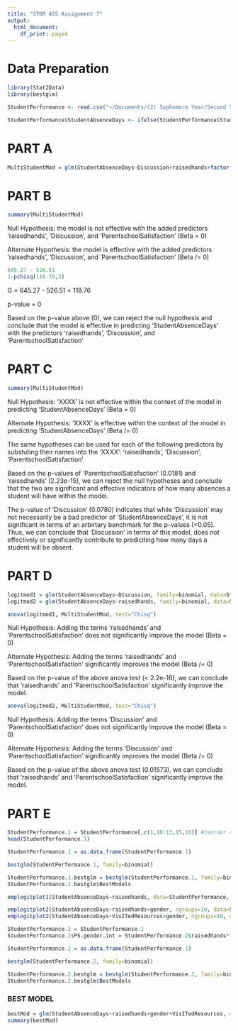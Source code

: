 ```yaml
---
title: "STOR 455 Assignment 7"
output:
  html_document:
    df_print: paged
---
```


# Data Preparation

```r
library(Stat2Data)
library(bestglm)

StudentPerformance <- read.csv("~/Documents/(2) Sophomore Year/Second Semester (SPR 20)/STOR 455/CSV Files/studentPerformance.csv")
```

```r
StudentPerformance$StudentAbsenceDays <- ifelse(StudentPerformance$StudentAbsenceDays=="Above-7", 1, 0)
```

# PART A

```r
MultiStudentMod = glm(StudentAbsenceDays~Discussion+raisedhands+factor(ParentschoolSatisfaction), data=StudentPerformance, family=binomial)
```


# PART B

```r
summary(MultiStudentMod)
```

Null Hypothesis: the model is not effective with the added predictors 'raisedhands', 'Discussion', and 'ParentschoolSatisfaction' (Beta = 0)

Alternate Hypothesis: the model is effective with the added predictors 'raisedhands', 'Discussion', and 'ParentschoolSatisfaction' (Beta /= 0)

```r
645.27 - 526.51
1-pchisq(118.76,3)
```

G = 645.27 - 526.51 = 118.76

p-value = 0

Based on the p-value above (0), we can reject the null hypothesis and conclude that the model is effective in predicting 'StudentAbsenceDays' with the predictors 'raisedhands', 'Discussion', and 'ParentschoolSatisfaction'


# PART C

```r
summary(MultiStudentMod)
```

Null Hypothesis: 'XXXX' is not effective within the context of the model in predicting 'StudentAbsenceDays' (Beta = 0)

Alternate Hypothesis: 'XXXX' is effective within the context of the model in predicting 'StudentAbsenceDays' (Beta /= 0)

The same hypotheses can be used for each of the following predictors by substuting their names into the 'XXXX': 'raisedhands', 'Discussion', 'ParentschoolSatisfaction'

Based on the p-values of 'ParentschoolSatisfaction' (0.0181) and 'raisedhands' (2.23e-15), we can reject the null hypotheses and conclude that the two are significant and effective indicators of how many absences a student will have within the model.

The p-value of 'Discussion' (0.0780) indicates that while 'Discussion' may not necessarily be a bad predictor of 'StudentAbsenceDays', it is not significant in terms of an arbirtary benchmark for the p-values (<0.05). Thus, we can conclude that 'Discussion' in terms of this model, does not effectively or significantly contribute to prediciting how many days a student will be absent.


# PART D

```r
logitmod1 = glm(StudentAbsenceDays~Discussion, family=binomial, data=StudentPerformance)
logitmod2 = glm(StudentAbsenceDays~raisedhands, family=binomial, data=StudentPerformance)
```

```r
anova(logitmod1, MultiStudentMod, test="Chisq")
```

Null Hypothesis: Adding the terms 'raisedhands' and 'ParentschoolSatisfaction' does not significantly improve the model (Beta = 0)

Alternate Hypothesis: Adding the terms 'raisedhands' and 'ParentschoolSatisfaction' significantly improves the model (Beta /= 0)

Based on the p-value of the above anova test (< 2.2e-16), we can conclude that 'raisedhands' and 'ParentschoolSatisfaction' significantly improve the model.

```r
anova(logitmod2, MultiStudentMod, test="Chisq")
```

Null Hypothesis: Adding the terms 'Discussion' and 'ParentschoolSatisfaction' does not significantly improve the model (Beta = 0)

Alternate Hypothesis: Adding the terms 'Discussion' and 'ParentschoolSatisfaction' significantly improves the model (Beta /= 0)

Based on the p-value of the above anova test (0.01573), we can conclude that 'raisedhands' and 'ParentschoolSatisfaction' significantly improve the model.


# PART E

```r
StudentPerformance.1 = StudentPerformance[,c(1,10:13,15,16)] #reorder columns with response last
head(StudentPerformance.1)

StudentPerformance.1 = as.data.frame(StudentPerformance.1)
```

```r
bestglm(StudentPerformance.1, family=binomial)

StudentPerformance.1.bestglm = bestglm(StudentPerformance.1, family=binomial)
StudentPerformance.1.bestglm$BestModels
```

```r
emplogitplot1(StudentAbsenceDays~raisedhands, data=StudentPerformance, ngroups=10)

emplogitplot2(StudentAbsenceDays~raisedhands+gender, ngroups=10, data=StudentPerformance)
emplogitplot2(StudentAbsenceDays~VisITedResources+gender, ngroups=10, data=StudentPerformance)
```

```r
StudentPerformance.2 = StudentPerformance.1
StudentPerformance.2$PS.gender.int = StudentPerformance.2$raisedhands*(as.numeric(StudentPerformance$gender)-1)

StudentPerformance.2 = as.data.frame(StudentPerformance.1)
```

```r
bestglm(StudentPerformance.2, family=binomial)

StudentPerformance.2.bestglm = bestglm(StudentPerformance.2, family=binomial)
StudentPerformance.2.bestglm$BestModels
```

### BEST MODEL

```r
bestMod = glm(StudentAbsenceDays~raisedhands+gender+VisITedResources, data=StudentPerformance, family=binomial)
summary(bestMod)
```

